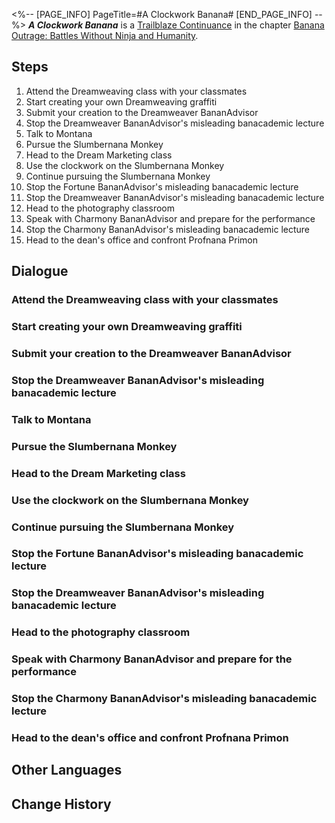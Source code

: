 <%-- [PAGE_INFO]
PageTitle=#A Clockwork Banana#
[END_PAGE_INFO] --%>
{{Stub|Dialogue.}}
{{Mission Infobox
|id            = 1034205
|title         = 
|image         = Mission A Clockwork Banana.png{{subst:void|<!--$UPLOAD:<<SpriteOutput/Chronicle/1034205.png>-<Mission A Clockwork Banana.png>-<Fate's Atlas Images>>-->}}
|type          = Trailblaze Continuance
|event_name    = 
|chapter       = Banana Outrage: Battles Without Ninja and Humanity
|requirements  = [[Trailblaze Continuance]] ''[[Reservoir Monkeys]]'' completed
|summary       = You and your companions start to experience the fascinating classes at Paperfold University, but to your surprise, each class is overseen by a quirky BananAdvisor who abuses their authority and bullies the students. Together with Rappa the Ninja Hero, you help the students and realize these occurrences are related to the evil scientist Dr. Primitive of the Genius Society. Guided by the esteemed director and visiting professor Mr. Reca, you uncover the mastermind behind it all, Profnana Primon. However, just as Rappa is about to subdue him, Mr. Reca interrupts the confrontation abruptly...
|characters    = "Profnana"; Brave Monkey; Broken Monkey; Chaletka; Charmony Academy Student; Charmony BananAdvisor; Dan Heng; Dreamweaving BananAdvisor; Fellow Students; Fortune BananAdvisor; March 7th; Montana; Mr. Reca; Nanabloom-chan; Rappa; Richie; Slumbernana Monkey; TV Speaker; Tired Monkey; Trailblazer
|startLocation = [[Penacony]] - [[Penacony Paperfold University College]]
|world         = Penacony
|area          = Penacony Paperfold University College
|prev          = Reservoir Monkeys
|next          = Dead Banana Society
|rewards       = Trailblaze EXP*1,000; Stellar Jade*130; Traveler's Guide*10; Refined Aether*10; Credit*120,000
}}
'''''A Clockwork Banana''''' is a [[Trailblaze Continuance]] in the chapter [[Banana Outrage: Battles Without Ninja and Humanity]].

==Steps==
# Attend the Dreamweaving class with your classmates
# Start creating your own Dreamweaving graffiti
# Submit your creation to the Dreamweaver BananAdvisor
# Stop the Dreamweaver BananAdvisor's misleading banacademic lecture
# Talk to Montana
# Pursue the Slumbernana Monkey
# Head to the Dream Marketing class
# Use the clockwork on the Slumbernana Monkey
# Continue pursuing the Slumbernana Monkey
# Stop the Fortune BananAdvisor's misleading banacademic lecture
# Stop the Dreamweaver BananAdvisor's misleading banacademic lecture
# Head to the photography classroom
# Speak with Charmony BananAdvisor and prepare for the performance
# Stop the Charmony BananAdvisor's misleading banacademic lecture
# Head to the dean's office and confront Profnana Primon

<!--
==Gameplay Notes==

--><!--
==Trial Character==

-->
==Dialogue==
{{Stub Dialogue}}

===Attend the Dreamweaving class with your classmates{{subst:void|<!--103420501-->}}===
{{Mission Description|type=continuance|location=Penacony Paperfold University College|Leisurely break time is almost over, and it is crucial to be on time for your first lesson. Please do not be late, refrain from chatting in class, and focus on the lecture... although you might be tempted not to. Rules are made to be broken, after all.<br />Head to your first class and hope that the Dreamweaver Academy is not actually getting students to start with manual labor.}}
{{Dialogue Start}}
:{{tx}}
{{Dialogue End}}

===Start creating your own Dreamweaving graffiti{{subst:void|<!--103420503-->}}===
{{Mission Description|type=continuance|location=Penacony Paperfold University College|update|The Dreamweaving class has started, and thankfully, your first task doesn't involve dealing with concrete. Everything in this class feels fresh, from creative artwork to your ninja classmate and monkey mentor. It seems like these two elements are intertwined in your academic journey.<br />Use your hands... or your brain to craft your own masterpiece!}}
{{Dialogue Start}}
:{{tx}}
{{Dialogue End}}

===Submit your creation to the Dreamweaver BananAdvisor{{subst:void|<!--103420504-->}}===
{{Dialogue Start}}
:{{tx}}
{{Dialogue End}}

===Stop the Dreamweaver BananAdvisor's misleading banacademic lecture{{subst:void|<!--103420519-->}}===
{{Dialogue Start}}
:{{tx}}
{{Dialogue End}}

===Talk to Montana{{subst:void|<!--103420506-->}}===
{{Mission Description|type=continuance|location=Penacony Paperfold University College|update|As expected, you completely disrupt the classroom. However, the dean's reaction to students challenging a teacher feels surreal, almost like a scene from a sci-fi game, and all your classmates are on your side. The school environment is surprisingly open-minded.<br />Look, your classmates have shown up.}}
{{Dialogue Start}}
:{{tx}}
{{Dialogue End}}

===Pursue the Slumbernana Monkey{{subst:void|<!--103420507-->}}===
{{Mission Description|type=continuance|location=Penacony Paperfold University College|update|Your recently acquired monkey has run away. As suspected, you can never fully trust university peers who are promoting stuff.<br />Give chase. The consumer protection laws in Penacony is not robust enough to protect your rights.}}
{{Dialogue Start}}
:{{tx}}
{{Dialogue End}}

===Head to the Dream Marketing class{{subst:void|<!--103420511-->}}===
{{Mission Description|type=continuance|location=Penacony Paperfold University College|update|Once again, you come across the ninja and the monkey-headed teacher. Looks like corruption is rampant within the academy. Unfortunately, this seems to be a part of the Mappou Age of the Dharma... Get moving, ninja! Keep an eye on the Fiendling Pest's activities.<br />Oh, you're wondering about the sudden change in text style? It's to match the theme of the story, naturally.}}
{{Dialogue Start}}
:{{tx}}
{{Dialogue End}}

===Use the clockwork on the Slumbernana Monkey{{subst:void|<!--103420509-->}}===
{{Mission Description|type=continuance|location=Penacony Paperfold University College|update|Alarming! In the Dream Marketing class, deceptive and malevolent rhetoric is rampant. If this fiendling continues its misguidance of the students, it could cause serious consequences! Baseball Bat Ninja! Use your ninjutsu to stop it!<br />Try using your Clockwork on the monkey... You can't help but wonder just how many uses Clockwork has. Maybe try it on a trashcan next time?}}
{{Dialogue Start}}
:{{tx}}
{{Dialogue End}}

===Continue pursuing the Slumbernana Monkey{{subst:void|<!--103420510-->}}===
{{Dialogue Start}}
:{{tx}}
{{Dialogue End}}

===Stop the Fortune BananAdvisor's misleading banacademic lecture{{subst:void|<!--103420520-->}}===
{{Mission Description|type=continuance|location=Penacony Paperfold University College|update|Alarming! In the Dream Marketing class, deceptive and malevolent rhetoric is rampant. If this fiendling continues its misguidance, it could have caused serious consequences! Baseball Bat Ninja! Use your ninjutsu to stop it!<br />Turns out something is definitely wrong with those BananAdvisors, so don't hesitate to get physical... Or maybe you never had reservations in the first place?}}
{{Dialogue Start}}
:{{tx}}
{{Dialogue End}}

===Stop the Dreamweaver BananAdvisor's misleading banacademic lecture{{subst:void|<!--103420512-->}}===
{{Mission Description|type=continuance|location=Penacony Paperfold University College|update|The Dreamweaving class has started, and thankfully, your first task doesn't involve dealing with concrete. Everything in this class feels fresh, from creative artwork to your ninja classmate and monkey mentor. It seems like these two elements are intertwined in your academic journey.<br />Use your hands... or your brain to craft your own masterpiece!}}
{{Dialogue Start}}
:{{tx}}
{{Dialogue End}}

===Head to the photography classroom{{subst:void|<!--103420513-->}}===
{{Mission Description|type=continuance|location=Penacony Paperfold University College|update|Shocking! Evil Ninja Osaru is, in reality, a notorious intergalactic criminal! If his minions continue wreaking havoc in the Dreamlands, even sweet dreams could turn into a nightmare... No, you can't let that happen! Before your Alfalfa credits run out, you must stop the arrival of the Mappou Age of the Dharma even at the cost of your life!<br />Head to the photography classroom and confront the next BananAdvisor... and take a guess at which of the Sweet Dreams Troupe's heads they have tampered with.}}
{{Dialogue Start}}
:{{tx}}
{{Dialogue End}}

===Speak with Charmony BananAdvisor and prepare for the performance{{subst:void|<!--103420516-->}}===
{{Mission Description|type=continuance|location=Penacony Paperfold University College|update|Atrocious! The dino fiendling is once again terrorizing ninjas, spreading malevolence under the guise of mentorship. As the Trailblaze advanced ninja, partnered with the Dazzling Ninja Hero, how can you stand by and watch such wickedness? Have you closed your eyes and entered the eternal sleep already? Your baseball bat of justice is now as firm as a vajra scepter!<br />Despite the inspiring dialogue, the script dictates your compulsory involvement in this farce with this dino... I mean, this monkey.}}
{{Dialogue Start}}
:{{tx}}
{{Dialogue End}}

===Stop the Charmony BananAdvisor's misleading banacademic lecture{{subst:void|<!--103420524-->}}===
{{Mission Description|type=continuance|location=Penacony Paperfold University College|update|Atrocious! The dino fiendling is once again terrorizing ninjas, spreading malevolence under the guise of mentorship. As the Trailblaze advanced ninja, partnered with the Dazzling Ninja Hero, how can you stand by and watch such wickedness? Have you closed your eyes and entered the eternal sleep already? Your baseball bat of justice is now as firm as a vajra scepter!<br />Alright, it's time to take action.}}
{{Dialogue Start}}
:{{tx}}
{{Dialogue End}}

===Head to the dean's office and confront Profnana Primon{{subst:void|<!--103420527-->}}===
{{Mission Description|type=continuance|location=Penacony Paperfold University College|update|By the Great Lan above! The Evil Ninja's schemes have been exposed! This monkey farce must have been orchestrated by an elusive mastermind, and the Fiendling Chief seems highly suspicious. Let's interrogate first and ask questions later!<br />You have taken down all the fake teachers, and now it's the dean's turn... School regulations, you say? Oh, they weren't included in the data bank, right?}}
{{Dialogue Start}}
:{{tx}}
{{Dialogue End}}

==Other Languages==
{{Other Languages
|en   = A Clockwork Banana
|zhs  = 发条香蕉
|zht  = 發條香蕉
|ja   = 機械じかけのバナナ
|ko   = 시계태엽 바나나
|es   = La banana mecánica
|fr   = Banane mécanique
|ru   = Заводной банан
|th   = บานาน่าไขลาน
|vi   = Chuối Dây Cót
|de   = Uhrwerk Banane
|id   = Pisang Mekanis
|pt   = Banana Mecânica
}}

==Change History==
{{Change History|2.6}}
